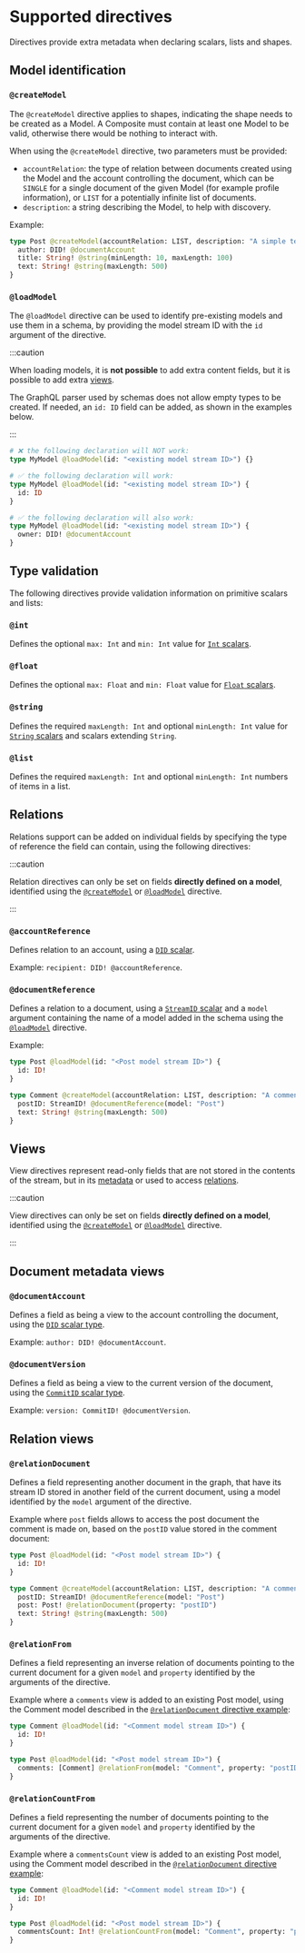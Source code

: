 # Supported directives

Directives provide extra metadata when declaring scalars, lists and shapes.

## Model identification

### `@createModel`

The `@createModel` directive applies to shapes, indicating the shape needs to be
created as a Model. A Composite must contain at least one Model to be valid,
otherwise there would be nothing to interact with.

When using the `@createModel` directive, two parameters must be provided:

- `accountRelation`: the type of relation between documents created using the
  Model and the account controlling the document, which can be `SINGLE` for a
  single document of the given Model (for example profile information), or
  `LIST` for a potentially infinite list of documents.
- `description`: a string describing the Model, to help with discovery.

Example:

```graphql
type Post @createModel(accountRelation: LIST, description: "A simple text post") {
  author: DID! @documentAccount
  title: String! @string(minLength: 10, maxLength: 100)
  text: String! @string(maxLength: 500)
}
```

### `@loadModel`

The `@loadModel` directive can be used to identify pre-existing models and use
them in a schema, by providing the model stream ID with the `id` argument of the
directive.

:::caution

When loading models, it is **not possible** to add extra content fields, but it
is possible to add extra [views](#views).

The GraphQL parser used by schemas does not allow empty types to be created. If
needed, an `id: ID` field can be added, as shown in the examples below.

:::

```graphql
# ❌ the following declaration will NOT work:
type MyModel @loadModel(id: "<existing model stream ID>") {}

# ✅ the following declaration will work:
type MyModel @loadModel(id: "<existing model stream ID>") {
  id: ID
}

# ✅ the following declaration will also work:
type MyModel @loadModel(id: "<existing model stream ID>") {
  owner: DID! @documentAccount
}
```

## Type validation

The following directives provide validation information on primitive scalars and
lists:

### `@int`

Defines the optional `max: Int` and `min: Int` value for
[`Int` scalars](./scalars.mdx#int).

### `@float`

Defines the optional `max: Float` and `min: Float` value for
[`Float` scalars](./scalars.mdx#float).

### `@string`

Defines the required `maxLength: Int` and optional `minLength: Int` value for
[`String` scalars](./scalars.mdx#string) and scalars extending `String`.

### `@list`

Defines the required `maxLength: Int` and optional `minLength: Int` numbers of
items in a list.

## Relations

Relations support can be added on individual fields by specifying the type of
reference the field can contain, using the following directives:

:::caution

Relation directives can only be set on fields **directly defined on a model**,
identified using the [`@createModel`](#createmodel) or
[`@loadModel`](#loadmodel) directive.

:::

### `@accountReference`

Defines relation to an account, using a [`DID` scalar](./scalars.mdx#did).

Example: `recipient: DID! @accountReference`.

### `@documentReference`

Defines a relation to a document, using a
[`StreamID` scalar](./scalars.mdx#streamid) and a `model` argument containing the
name of a model added in the schema using the [`@loadModel`](#loadmodel)
directive.

Example:

```graphql {2,8}
type Post @loadModel(id: "<Post model stream ID>") {
  id: ID!
}

type Comment @createModel(accountRelation: LIST, description: "A comment on a Post") {
  postID: StreamID! @documentReference(model: "Post")
  text: String! @string(maxLength: 500)
}
```

## Views

View directives represent read-only fields that are not stored in the contents
of the stream, but in its [metadata](#document-metadata-views) or used to access
[relations](#relation-views).

:::caution

View directives can only be set on fields **directly defined on a model**,
identified using the [`@createModel`](#createmodel) or
[`@loadModel`](#loadmodel) directive.

:::

## Document metadata views

### `@documentAccount`

Defines a field as being a view to the account controlling the document, using
the [`DID` scalar type](./scalars.mdx#did).

Example: `author: DID! @documentAccount`.

### `@documentVersion`

Defines a field as being a view to the current version of the document, using
the [`CommitID` scalar type](./scalars.mdx#commitid).

Example: `version: CommitID! @documentVersion`.

## Relation views

### `@relationDocument`

Defines a field representing another document in the graph, that have its stream
ID stored in another field of the current document, using a model identified by
the `model` argument of the directive.

Example where `post` fields allows to access the post document the comment is
made on, based on the `postID` value stored in the comment document:

```graphql {8,9}
type Post @loadModel(id: "<Post model stream ID>") {
  id: ID!
}

type Comment @createModel(accountRelation: LIST, description: "A comment on a Post") {
  postID: StreamID! @documentReference(model: "Post")
  post: Post! @relationDocument(property: "postID")
  text: String! @string(maxLength: 500)
}
```

### `@relationFrom`

Defines a field representing an inverse relation of documents pointing to the
current document for a given `model` and `property` identified by the arguments
of the directive.

Example where a `comments` view is added to an existing Post model, using the
Comment model described in the
[`@relationDocument` directive example](#relationdocument):

```graphql {2,8}
type Comment @loadModel(id: "<Comment model stream ID>") {
  id: ID!
}

type Post @loadModel(id: "<Post model stream ID>") {
  comments: [Comment] @relationFrom(model: "Comment", property: "postID")
}
```

### `@relationCountFrom`

Defines a field representing the number of documents pointing to the current
document for a given `model` and `property` identified by the arguments of the
directive.

Example where a `commentsCount` view is added to an existing Post model, using
the Comment model described in the
[`@relationDocument` directive example](#relationdocument):

```graphql {2,8}
type Comment @loadModel(id: "<Comment model stream ID>") {
  id: ID!
}

type Post @loadModel(id: "<Post model stream ID>") {
  commentsCount: Int! @relationCountFrom(model: "Comment", property: "postID")
}
```
